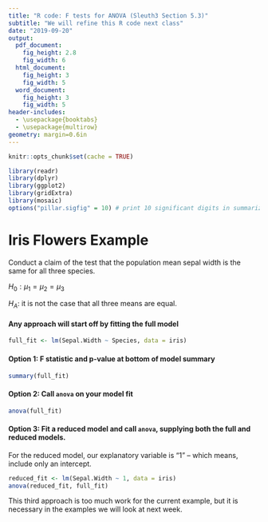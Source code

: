 ```yaml
---
title: "R code: F tests for ANOVA (Sleuth3 Section 5.3)"
subtitle: "We will refine this R code next class"
date: "2019-09-20"
output:
  pdf_document:
    fig_height: 2.8
    fig_width: 6
  html_document:
    fig_height: 3
    fig_width: 5
  word_document:
    fig_height: 3
    fig_width: 5
header-includes:
  - \usepackage{booktabs}
  - \usepackage{multirow}
geometry: margin=0.6in
---
```


```r
knitr::opts_chunk$set(cache = TRUE)
```

```r
library(readr)
library(dplyr)
library(ggplot2)
library(gridExtra)
library(mosaic)
options("pillar.sigfig" = 10) # print 10 significant digits in summarize output
```

# Iris Flowers Example

Conduct a claim of the test that the population mean sepal width is the same for all three species.

$H_0: \mu_1 = \mu_2 = \mu_3$

$H_A:$ it is not the case that all three means are equal.

#### Any approach will start off by fitting the full model

```r
full_fit <- lm(Sepal.Width ~ Species, data = iris)
```

#### Option 1: F statistic and p-value at bottom of model summary

```r
summary(full_fit)
```

#### Option 2: Call `anova` on your model fit

```r
anova(full_fit)
```

#### Option 3: Fit a reduced model and call `anova`, supplying both the full and reduced models.

For the reduced model, our explanatory variable is "1" -- which means, include only an intercept.

```r
reduced_fit <- lm(Sepal.Width ~ 1, data = iris)
anova(reduced_fit, full_fit)
```

This third approach is too much work for the current example, but it is necessary in the examples we will look at next week.
